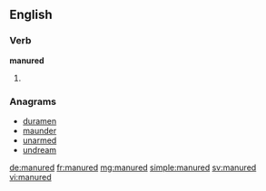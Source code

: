 ==English==

===Verb===
'''manured'''

# {{en-past of|manure}}

===Anagrams===
* [[duramen#English|duramen]]
* [[maunder#English|maunder]]
* [[unarmed#English|unarmed]]
* [[undream#English|undream]]

[[de:manured]]
[[fr:manured]]
[[mg:manured]]
[[simple:manured]]
[[sv:manured]]
[[vi:manured]]